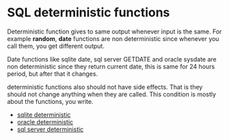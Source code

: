 # SQL deterministic functions

Deterministic function gives to same output whenever input is the same.
For example **random**, **date** functions are non deterministic since whenever you call them, you get different output.

Date functions like sqlite date, sql server GETDATE and oracle sysdate are non deterministic since they return current date, this is same for 24 hours period, but after that it changes.



deterministic functions also should not have side effects.
That is they should not change anything when they are called.
This condition is mostly about the functions, you write.

- [sqlite deterministic](https://www.sqlite.org/deterministic.html)
- [oracle deterministic](https://docs.oracle.com/en/database/oracle/oracle-database/19/lnpls/DETERMINISTIC-clause.html)
- [sql server deterministic](https://learn.microsoft.com/en-us/sql/relational-databases/user-defined-functions/deterministic-and-nondeterministic-functions?view=sql-server-ver16)


